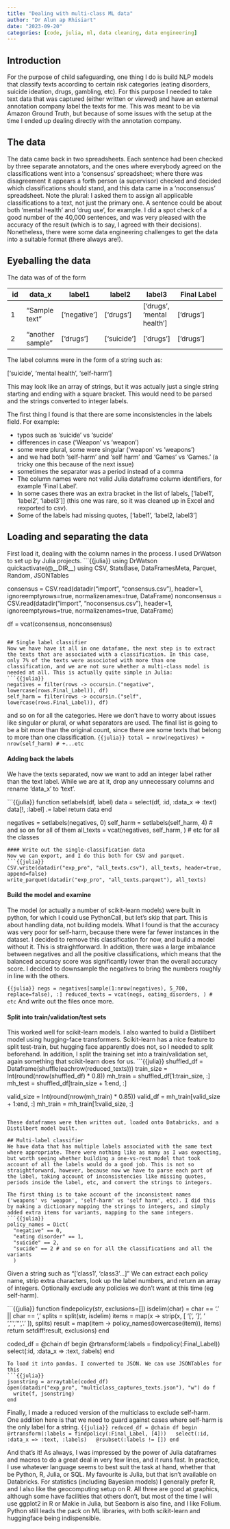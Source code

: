 ```yaml
---
title: "Dealing with multi-class ML data"
author: "Dr Alun ap Rhisiart"
date: "2023-09-20"
categories: [code, julia, ml, data cleaning, data engineering]
---
```


## Introduction

For the purpose of child safeguarding, one thing I do is build NLP models that classify texts according to certain risk categories (eating disorders, suicide ideation, drugs, gambling, etc). For this purpose I needed to take text data that was captured (either written or viewed) and have an external annotation company label the texts for me. This was meant to be via Amazon Ground Truth, but because of some issues with the setup at the time I ended up dealing directly with the annotation company. 

## The data
The data came back in two spreadsheets. Each sentence had been checked by three separate annotators, and the ones where everybody agreed on the classifications went into a 'consensus' spreadsheet; where there was disagreement it appears a forth person (a supervisor) checked and decided which classifications should stand, and this data came in a 'noconsensus' spreadsheet. Note the plural: I asked them to assign all applicable classifications to a text, not just the primary one. A sentence could be about both 'mental health' and 'drug use', for example. I did a spot check of a good number of the 40,000 sentences, and was very pleased with the accuracy of the result (which is to say, I agreed with their decisions). Nonetheless, there were some data engineering challenges to get the data into a suitable format (there always are!).

## Eyeballing the data
The data was of of the form

| id | data_x | label1 | label2 | label3 | Final Label |
|----|--------|--------|--------|--------|-------------|
| 1  |"Sample text" | ['negative'] | ['drugs'] | ['drugs', 'mental health'] | ['drugs'] |
| 2  | "another sample" | ['drugs'] | ['suicide'] | ['drugs'] | ['drugs'] |

The label columns were in the form of a string such as:

['suicide', 'mental health', 'self-harm']

This may look like an array of strings, but it was actually just a single string starting and ending with a square bracket. This would need to be parsed and the strings converted to integer labels.

The first thing I found is that there are some inconsistencies in the labels field. For example:
 
- typos such as 'suicide' vs 'sucide'
- differences in case ('Weapon' vs 'weapon')
- some were plural, some were singular ('weapon' vs 'weapons')
- and we had both 'self-harm' and 'self harm' and 'Games' vs 'Games.' (a tricky one this because of the next issue)
- sometimes the separator was a period instead of a comma
- The column names were not valid Julia dataframe column identifiers, for example 'Final Label'.
- In some cases there was an extra bracket in the list of labels, ['label1', 'label2', 'label3']] (this one was rare, so it was cleaned up in Excel and rexported to csv).
- Some of the labels had missing quotes, ['label1', 'label2, label3']


## Loading and separating the data

First load it, dealing with the column names in the process. I used DrWatson to set up by Julia projects.
```{{julia}}
using DrWatson
quickactivate(@__DIR__)
using CSV, StatsBase, DataFramesMeta, Parquet, Random, JSONTables

consensus = CSV.read(datadir("import", "consensus.csv"), header=1, ignoreemptyrows=true, normalizenames=true, DataFrame)
nonconsensus = CSV.read(datadir("import", "noconsensus.csv"), header=1, ignoreemptyrows=true, normalizenames=true, DataFrame)

df = vcat(consensus, nonconsensus)
```

## Single label classifier
Now we have have it all in one datafame, the next step is to extract the texts that are associated with a classification. In this case, only 7% of the texts were associoted with more than one classification, and we are not sure whether a multi-class model is needed at all. This is actually quite simple in Julia:
```{{julia}}
negatives = filter(rows -> occursin.("negative", lowercase(rows.Final_Label)), df)
self_harm = filter(rows -> occursin.("self", lowercase(rows.Final_Label)), df)
```
and so on for all the categories. Here we don't have to worry about issues like singular or plural, or what separators are used. The final list is going to be a bit more than the original count, since there are some texts that belong to more than one classification.
```{{julia}}
total = nrow(negatives) + nrow(self_harm) # +...etc
```

#### Adding back the labels
We have the texts separated, now we want to add an integer label rather than the text label. While we are at it, drop any unnecessary columns and rename 'data_x' to 'text'.

```{{julia}}
function setlabels(df, label)
  data = select(df, :id, :data_x => :text)
  data[!, :label] .= label
  return data
end

negatives = setlabels(negatives, 0)
self_harm = setlabels(self_harm, 4)
# and so on for all of them
all_texts = vcat(negatives, self_harm, ) # etc for all the classes
```
#### Write out the single-classification data
Now we can export, and I do this both for CSV and parquet.
```{{julia}}
CSV.write(datadir("exp_pro", "all_texts.csv"), all_texts, header=true, append=false)
write_parquet(datadir("exp_pro", "all_texts.parquet"), all_texts)
```
#### Build the model and examine
The model (or actually a number of scikit-learn models) were built in python, for which I could use PythonCall, but let's skip that part. This is about handling data, not building models.
What I found is that the accuracy was very poor for self-harm, because there were far fewer instances in the dataset. I decided to remove this classification for now, and build a model without it. This is straightforward. In addition, there was a large imbalance between negatives and all the positive classifications, which means that the balanced accuracy score was significantly lower than the overall accuracy score. I decided to downsample the negatives to bring the numbers roughly in line with the others.

```{{julia}}
negs = negatives[sample(1:nrow(negatives), 5_700, replace=false), :]
reduced_texts = vcat(negs, eating_disorders, ) # etc
```
And write out the files once more. 

#### Split into train/validation/test sets
This worked well for scikit-learn models. I also wanted to build a Distilbert model using hugging-face transformers. Scikit-learn has a nice feature to split test-train, but hugging face apparently does not, so I needed to split beforehand. In addition, I split the training set into a train/validation set, again something that scikit-learn does for us.
```{{julia}}
shuffled_df = Dataframe(shuffle(eachrow(reduced_texts)))
train_size = Int(round(nrow(shuffled_df) * 0.8))
mh_train = shuffled_df[1:train_size, :]
mh_test = shuffled_df[train_size + 1:end, :]

valid_size = Int(round(nrow(mh_train) * 0.85))
valid_df = mh_train[valid_size + 1:end, :]
mh_train = mh_train[1:valid_size, :]
```

These dataframes were then written out, loaded onto Databricks, and a Distilbert model built.

## Multi-label classifier
We have data that has multiple labels associated with the same text where appropriate. There were nothing like as many as I was expecting, but worth seeing whether building a one-vs-rest model that took account of all the labels would do a good job. This is not so straightforward, however, because now we have to parse each part of the label, taking account of inconsistencies like missing quotes, periods inside the label, etc, and convert the strings to integers.

The first thing is to take account of the inconsistent names ('weapons' vs 'weapon', 'self-harm' vs 'self harm', etc). I did this by making a dictionary mapping the strings to integers, and simply added extra items for variants, mapping to the same integers.
```{{julia}}
policy_names = Dict(
  "negative" == 0,
  "eating disorder" == 1,
  "suicide" == 2,
  "sucide" == 2 # and so on for all the classifications and all the variants
  ) 
```
Given a string such as "['class1', 'class3'...]" We can extract each policy name, strip extra characters, look up the label numbers, and return an array of integers. Optionally exclude any policies we don't want at this time (eg self-harm).

```{{julia}}
function findepolicy(str, exclusions=[])
  isdelim(char) = char == '.' || char == ','
  splits = split(str, isdelim)
  items = map(x -> strip(x, [ '[', ']', ' ', ''', '"', '.' ]), splits)
  result = map(item -> policy_names(lowercase(item)), items)
  return setdiff!result, exclusions)
end

coded_df = @chain df begin
  @rtransform(:labels = findpolicy(:Final_Label))
  select(:id, :data_x => :text, :labels)
end
```
To load it into pandas. I converted to JSON. We can use JSONTables for this
```{{julia}}
jsonstring = arraytable(coded_df)
open(datadir("exp_pro", "multiclass_captures_texts.json"), "w") do f
  write(f, jsonstring)
end
```

Finally, I made a reduced version of the multiclass to exclude self-harm. One addition here is that we need to guard against cases where self-harm is the only label for a string.
```{{julia}}
reduced_df = @chain df begin
  @rtransform(:labels = findpolicy(:Final_Label, [4]))
  select(:id, :data_x => :text, :labels)
  @rsubset(:labels != [])
end
```

And that's it! As always, I was impressed by the power of Julia dataframes and macros to do a great deal in very few lines, and it runs fast. In practice, I use whatever language seems to best suit the task at hand, whether that be Python, R, Julia, or SQL. My favourite is Julia, but that isn't available on Databricks. For statistics (including Bayesian models) I generally prefer R, and I also like the geocomputing setup on R. All three are good at graphics, although some have facilities that others don't, but most of the time I will use ggplot2 in R or Makie in Julia, but Seaborn is also fine, and I like Folium. Python still leads the pack on ML libraries, with both scikit-learn and huggingface being indispensible.